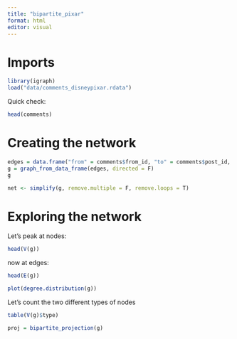 ```yaml
---
title: "bipartite_pixar"
format: html
editor: visual
---
```


# Imports

```r
library(igraph)
load("data/comments_disneypixar.rdata")
```

Quick check:

```r
head(comments)
```

# Creating the network

```r
edges = data.frame("from" = comments$from_id, "to" = comments$post_id, stringsAsFactors = F)
g = graph_from_data_frame(edges, directed = F)
g
```

```r
net <- simplify(g, remove.multiple = F, remove.loops = T) 
```

# Exploring the network

Let's peak at nodes:

```r
head(V(g))
```

now at edges:

```r
head(E(g))
```

```r
plot(degree.distribution(g))
```

Let's count the two different types of nodes

```r
table(V(g)$type)
```

```r
proj = bipartite_projection(g)
```
